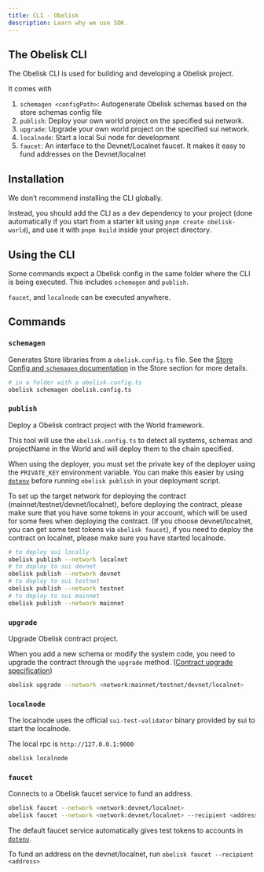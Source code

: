 ```yaml
---
title: CLI - Obelisk
description: Learn why we use SDK.
---
```


## The Obelisk CLI

The Obelisk CLI is used for building and developing a Obelisk project.

It comes with


1. `schemagen <configPath>`: Autogenerate Obelisk schemas based on the store schemas config file
2. `publish`: Deploy your own world project on the specified sui network.
3. `upgrade`: Upgrade your own world project on the specified sui network.
4. `localnode`: Start a local Sui node for development
5. `faucet`: An interface to the Devnet/Localnet faucet. It makes it easy to fund addresses on the Devnet/localnet

## Installation

We don’t recommend installing the CLI globally.

Instead, you should add the CLI as a dev dependency to your project (done automatically if you start from a starter kit using `pnpm create obelisk-world`), and use it with `pnpm build` inside your project directory.

## Using the CLI

Some commands expect a Obelisk config in the same folder where the CLI is being executed. This includes `schemagen` and `publish`.

`faucet`, and `localnode` can be executed anywhere.

## Commands

### `schemagen`

Generates Store libraries from a `obelisk.config.ts` file. See the [Store Config and `schemagen` documentation](../schemas/config) in the Store section for more details.

```bash
# in a folder with a obelisk.config.ts
obelisk schemagen obelisk.config.ts
```

### `publish`

Deploy a Obelisk contract project with the World framework.

This tool will use the `obelisk.config.ts` to detect all systems, schemas and projectName in the World and will deploy them to the chain specified.

When using the deployer, you must set the private key of the deployer using the `PRIVATE_KEY` environment variable. You can make this easier by using [`dotenv`](https://www.npmjs.com/package/dotenv) before running `obelisk publish` in your deployment script.

To set up the target network for deploying the contract (mainnet/testnet/devnet/localnet), before deploying the contract, please make sure that you have some tokens in your account, which will be used for some fees when deploying the contract. (If you choose devnet/localnet, you can get some test tokens via `obelisk faucet`), if you need to deploy the contract on localnet, please make sure you have started localnode.

```bash
# to deploy sui locally
obelisk publish --network localnet
# to deploy to sui devnet
obelisk publish --network devnet
# to deploy to sui testnet
obelisk publish --network testnet
# to deploy to sui mainnet
obelisk publish --network mainnet
```


### `upgrade`

Upgrade Obelisk contract project.

When you add a new schema or modify the system code, you need to upgrade the contract through the `upgrade` method. ([Contract upgrade specification](../migrating-from-others))

```bash
obelisk upgrade --network <network:mainnet/testnet/devnet/localnet>
```

### `localnode`

The localnode uses the official `sui-test-validator` binary provided by sui to start the localnode.

The local rpc is `http://127.0.0.1:9000`

```bash
obelisk localnode
```

### `faucet`

Connects to a Obelisk faucet service to fund an address.

```bash
obelisk faucet --network <network:devnet/localnet>
obelisk faucet --network <network:devnet/localnet> --recipient <address>
```

The default faucet service automatically gives test tokens to accounts in [`dotenv`](https://www.npmjs.com/package/dotenv).

To fund an address on the devnet/localnet, run `obelisk faucet --recipient <address>`
